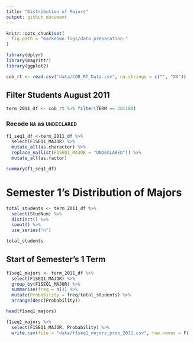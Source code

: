 ```yaml
---
title: "Distribution of Majors"
output: github_document
---
```


```r
knitr::opts_chunk$set(
  fig.path = "markdown_figs/data_preparation-"
)
```

```r
library(dplyr)
library(magrittr)
library(ggplot2)
```

```r
cob_rt <- read.csv("data/COB_RT_Data.csv", na.strings = c("", "XX"))
```

## Filter Students August 2011

```r
term_2011_df <- cob_rt %>% filter(TERM == 201180)
```

### Recode `NA` as `UNDECLARED`

```r
f1_seq1_df <-term_2011_df %>%
  select(F1SEQ1_MAJOR) %>%
  mutate_all(as.character) %>%
  replace_na(list(F1SEQ1_MAJOR = "UNDECLARED")) %>%
  mutate_all(as.factor)

summary(f1_seq1_df)
```

# Semester 1's Distribution of Majors 

```r
total_students <- term_2011_df %>%
  select(StudNum) %>%
  distinct() %>%
  count() %>% 
  use_series("n")

total_students
```


## Start of Semester's 1 Term

```r
f1seq1_majors <- term_2011_df %>%
  select(F1SEQ1_MAJOR) %>%
  group_by(F1SEQ1_MAJOR) %>%
  summarise(freq = n()) %>%
  mutate(Probability = freq/total_students) %>%
  arrange(desc(Probability))

head(f1seq1_majors)
```

```r
f1seq1_majors %>%
  select(F1SEQ1_MAJOR, Probability) %>%
  write.csv(file = "data/f1seq1_majors_prob_2011.csv", row.names = F)
```



